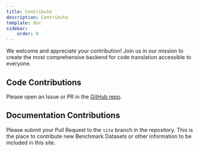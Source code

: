 ---
title: Contribute
description: Contribute
template: doc
sidebar:
    order: 9
---


We welcome and appreciate your contribution! Join us in our mission to create the most comprehensive backend for code translation accessible to everyone.

## Code Contributions
Please open an Issue or PR in the [GitHub repo](https://anonymizedsubmissionlink/codetransengine/issues).

## Documentation Contributions
Please submit your Pull Request to the ```site``` branch in the repository. This is the place to contribute new Benchmark Datasets or other information to be included in this site.